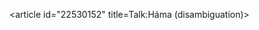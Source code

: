 <article id="22530152" title=Talk:Háma (disambiguation)>
	<talkpage id="22530152" title="Talk:Háma (disambiguation)">
{{WikiProject Disambiguation}}
	</talkpage>
</article>